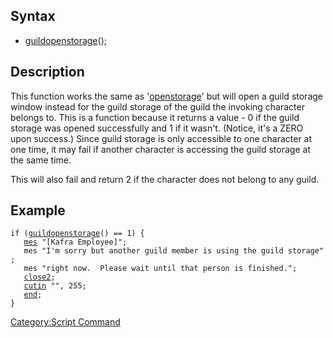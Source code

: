== Syntax ==
* [[guildopenstorage]]();

== Description ==
This function works the same as '[[openstorage]]' but will open a guild storage window instead for the guild storage of the guild the invoking character belongs to. This is a function because it returns a value - 0 if the guild storage was opened successfully and 1 if it wasn't. (Notice, it's a ZERO upon success.) Since guild storage is only accessible to one character at one time, it may fail if another character is accessing the guild storage at the same time.

This will also fail and return 2 if the character does not belong to any guild.

== Example ==
{{git|npc/kafras/functions_kafras.txt}}
 if ([[guildopenstorage]]() == 1) {
 	[[mes]] "[Kafra Employee]";
 	mes "I'm sorry but another guild member is using the guild storage";
 	mes "right now.  Please wait until that person is finished.";
 	[[close2]];
 	[[cutin]] "", 255;
 	[[end]];
 }

[[Category:Script Command]]